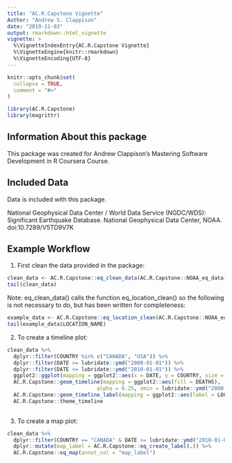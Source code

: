 ```yaml
---
title: "AC.R.Capstone Vignette"
Author: "Andrew S. Clappison"
date: "2019-11-03"
output: rmarkdown::html_vignette
vignette: >
  %\VignetteIndexEntry{AC.R.Capstone Vignette}
  %\VignetteEngine{knitr::rmarkdown}
  %\VignetteEncoding{UTF-8}
---
```


```r
knitr::opts_chunk$set(
  collapse = TRUE,
  comment = "#>"
)
```

```r
library(AC.R.Capstone)
library(magrittr)
```

## Information About this package

This package was created for Andrew Clappison's Mastering Software Development in R Coursera Course.

## Included Data

Data is included with this package.

National Geophysical Data Center / World Data Service (NGDC/WDS): Significant Earthquake Database. National Geophysical Data Center, NOAA. doi:10.7289/V5TD9V7K

## Example Workflow


1. First clean the data provided in the package:

```r
clean_data <- AC.R.Capstone::eq_clean_data(AC.R.Capstone::NOAA_eq_data)
tail(clean_data)
```

Note: eq_clean_data() calls the function eq_location_clean() so the following is not necessary to do, but has been written for completeness:

```r
example_data <- AC.R.Capstone::eq_location_clean(AC.R.Capstone::NOAA_eq_data)
tail(example_data$LOCATION_NAME)
```

2. To create a timeline plot:

```r
clean_data %>%
  dplyr::filter(COUNTRY %in% c("CANADA", "USA")) %>%
  dplyr::filter(DATE >= lubridate::ymd("2000-01-01")) %>%
  dplyr::filter(DATE <= lubridate::ymd("2010-01-01")) %>%
  ggplot2::ggplot(mapping = ggplot2::aes(x = DATE, y = COUNTRY, size = EQ_PRIMARY)) +
  AC.R.Capstone::geom_timeline(mapping = ggplot2::aes(fill = DEATHS), 
                             alpha = 0.25, xmin = lubridate::ymd("2000-01-01"), xmax = lubridate::ymd("2010-01-01")) +
  AC.R.Capstone::geom_timeline_label(mapping = ggplot2::aes(label = LOCATION_NAME), n_max = 5) +
  AC.R.Capstone::theme_timeline
                             
```

3. To create a map plot:

```r
clean_data %>%
  dplyr::filter(COUNTRY == "CANADA" & DATE >= lubridate::ymd("2010-01-01")) %>%
  dplyr::mutate(map_label = AC.R.Capstone::eq_create_label(.)) %>%
  AC.R.Capstone::eq_map(annot_col = "map_label") 
```
